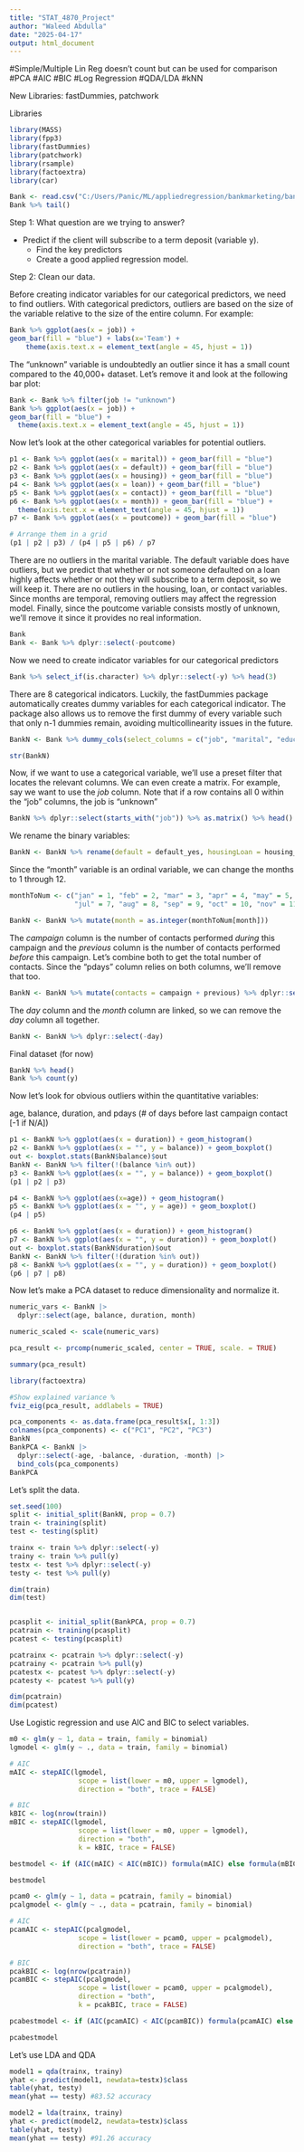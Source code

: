 ---
title: "STAT_4870_Project"
author: "Waleed Abdulla"
date: "2025-04-17"
output: html_document
---

#Simple/Multiple Lin Reg doesn't count but can be used for comparison
#PCA
#AIC
#BIC
#Log Regression
#QDA/LDA
#kNN

New Libraries: fastDummies, patchwork

Libraries
```{r, include=FALSE}
library(MASS)
library(fpp3)
library(fastDummies)
library(patchwork)
library(rsample)
library(factoextra)
library(car)
```


```{r}
Bank <- read.csv("C:/Users/Panic/ML/appliedregression/bankmarketing/bank-full.csv", sep = ";")
Bank %>% tail()
```

Step 1: What question are we trying to answer?

 - Predict if the client will subscribe to a term deposit (variable y).
    - Find the key predictors 
    - Create a good applied regression model.
 
 
Step 2: Clean our data.

Before creating indicator variables for our categorical predictors, we need to find outliers. With categorical predictors, outliers are based on the size of the variable relative to the size of the entire column. For example:
  
```{r}
Bank %>% ggplot(aes(x = job)) +
geom_bar(fill = "blue") + labs(x='Team') +
    theme(axis.text.x = element_text(angle = 45, hjust = 1))
```

The "unknown" variable is undoubtedly an outlier since it has a small count compared to the 40,000+ dataset. Let's remove it and look at the following bar plot:

```{r}
Bank <- Bank %>% filter(job != "unknown")
Bank %>% ggplot(aes(x = job)) +
geom_bar(fill = "blue") + 
  theme(axis.text.x = element_text(angle = 45, hjust = 1))
```

Now let's look at the other categorical variables for potential outliers.

```{r}
p1 <- Bank %>% ggplot(aes(x = marital)) + geom_bar(fill = "blue")
p2 <- Bank %>% ggplot(aes(x = default)) + geom_bar(fill = "blue")
p3 <- Bank %>% ggplot(aes(x = housing)) + geom_bar(fill = "blue")
p4 <- Bank %>% ggplot(aes(x = loan)) + geom_bar(fill = "blue")
p5 <- Bank %>% ggplot(aes(x = contact)) + geom_bar(fill = "blue")
p6 <- Bank %>% ggplot(aes(x = month)) + geom_bar(fill = "blue") + 
  theme(axis.text.x = element_text(angle = 45, hjust = 1))
p7 <- Bank %>% ggplot(aes(x = poutcome)) + geom_bar(fill = "blue")

# Arrange them in a grid
(p1 | p2 | p3) / (p4 | p5 | p6) / p7

```

There are no outliers in the marital variable. The default variable does have outliers, but we predict that whether or not someone defaulted on a loan highly affects whether or not they will subscribe to a term deposit, so we will keep it. There are no outliers in the housing, loan, or contact variables. Since months are temporal, removing outliers may affect the regression model. Finally, since the poutcome variable consists mostly of unknown, we'll remove it since it provides no real information.

```{r}
Bank
Bank <- Bank %>% dplyr::select(-poutcome)
```

Now we need to create indicator variables for our categorical predictors
  
```{r}
Bank %>% select_if(is.character) %>% dplyr::select(-y) %>% head(3)
```
There are 8 categorical indicators. Luckily, the fastDummies package automatically creates dummy variables for each categorical indicator. The package also allows us to remove the first dummy of every variable such that only n-1 dummies remain, avoiding multicollinearity issues in the future.

```{r}
BankN <- Bank %>% dummy_cols(select_columns = c("job", "marital", "education", "default", "housing", "loan", "contact", "y"), remove_first_dummy = TRUE) %>% dplyr::select(-c("job", "marital", "education", "default", "housing", "loan", "contact","y")) %>% as.data.frame()

str(BankN)
```

Now, if we want to use a categorical variable, we'll use a preset filter that locates the relevant columns. We can even create a matrix. For example, say we want to use the *job* column. Note that if a row contains all 0 within the "job" columns, the job is "unknown"

```{r}
BankN %>% dplyr::select(starts_with("job")) %>% as.matrix() %>% head()
```
We rename the binary variables:

```{r}
BankN <- BankN %>% rename(default = default_yes, housingLoan = housing_yes, personalLoan = loan_yes, y = y_yes)
```

Since the "month" variable is an ordinal variable, we can change the months to 1 through 12.

```{r}
monthToNum <- c("jan" = 1, "feb" = 2, "mar" = 3, "apr" = 4, "may" = 5, "jun" = 6,
                "jul" = 7, "aug" = 8, "sep" = 9, "oct" = 10, "nov" = 11, "dec" = 12)

BankN <- BankN %>% mutate(month = as.integer(monthToNum[month]))
```


The *campaign* column is the number of contacts performed *during* this campaign and the *previous* column is the number of contacts performed *before* this campaign. Let's combine both to get the total number of contacts. Since the "pdays" column relies on both columns, we'll remove that too.

```{r}
BankN <- BankN %>% mutate(contacts = campaign + previous) %>% dplyr::select(-c("campaign","previous", "pdays"))
```

The *day* column and the *month* column are linked, so we can remove the *day* column all together. 

```{r}
BankN <- BankN %>% dplyr::select(-day)
```

Final dataset (for now)
```{r}
BankN %>% head()
Bank %>% count(y)
```

Now let's look for obvious outliers within the quantitative variables:

age, balance, duration, and pdays (# of days before last campaign contact [-1 if N/A])

```{r}
p1 <- BankN %>% ggplot(aes(x = duration)) + geom_histogram()
p2 <- BankN %>% ggplot(aes(x = "", y = balance)) + geom_boxplot()
out <- boxplot.stats(BankN$balance)$out
BankN <- BankN %>% filter(!(balance %in% out))
p3 <- BankN %>% ggplot(aes(x = "", y = balance)) + geom_boxplot()
(p1 | p2 | p3)

p4 <- BankN %>% ggplot(aes(x=age)) + geom_histogram()
p5 <- BankN %>% ggplot(aes(x = "", y = age)) + geom_boxplot()
(p4 | p5)

p6 <- BankN %>% ggplot(aes(x = duration)) + geom_histogram()
p7 <- BankN %>% ggplot(aes(x = "", y = duration)) + geom_boxplot()
out <- boxplot.stats(BankN$duration)$out
BankN <- BankN %>% filter(!(duration %in% out))
p8 <- BankN %>% ggplot(aes(x = "", y = duration)) + geom_boxplot()
(p6 | p7 | p8)
```

Now let's make a PCA dataset to reduce dimensionality and normalize it.

```{r}
numeric_vars <- BankN |>
  dplyr::select(age, balance, duration, month)

numeric_scaled <- scale(numeric_vars)

pca_result <- prcomp(numeric_scaled, center = TRUE, scale. = TRUE)

summary(pca_result)

library(factoextra)

#Show explained variance %
fviz_eig(pca_result, addlabels = TRUE)

pca_components <- as.data.frame(pca_result$x[, 1:3])
colnames(pca_components) <- c("PC1", "PC2", "PC3")
BankN
BankPCA <- BankN |>
  dplyr::select(-age, -balance, -duration, -month) |>
  bind_cols(pca_components)
BankPCA
```


Let's split the data. 

```{r}
set.seed(100)
split <- initial_split(BankN, prop = 0.7)
train <- training(split)
test <- testing(split)

trainx <- train %>% dplyr::select(-y)
trainy <- train %>% pull(y)
testx <- test %>% dplyr::select(-y)
testy <- test %>% pull(y)

dim(train)
dim(test)


pcasplit <- initial_split(BankPCA, prop = 0.7)
pcatrain <- training(pcasplit)
pcatest <- testing(pcasplit)

pcatrainx <- pcatrain %>% dplyr::select(-y)
pcatrainy <- pcatrain %>% pull(y)
pcatestx <- pcatest %>% dplyr::select(-y)
pcatesty <- pcatest %>% pull(y)

dim(pcatrain)
dim(pcatest)
```
Use Logistic regression and use AIC and BIC to select variables.

```{r}

m0 <- glm(y ~ 1, data = train, family = binomial)
lgmodel <- glm(y ~ ., data = train, family = binomial)

# AIC
mAIC <- stepAIC(lgmodel,
                 scope = list(lower = m0, upper = lgmodel),
                 direction = "both", trace = FALSE)

# BIC
kBIC <- log(nrow(train))
mBIC <- stepAIC(lgmodel,
                 scope = list(lower = m0, upper = lgmodel),
                 direction = "both",
                 k = kBIC, trace = FALSE)

bestmodel <- if (AIC(mAIC) < AIC(mBIC)) formula(mAIC) else formula(mBIC)

bestmodel

pcam0 <- glm(y ~ 1, data = pcatrain, family = binomial)
pcalgmodel <- glm(y ~ ., data = pcatrain, family = binomial)

# AIC
pcamAIC <- stepAIC(pcalgmodel,
                 scope = list(lower = pcam0, upper = pcalgmodel),
                 direction = "both", trace = FALSE)

# BIC
pcakBIC <- log(nrow(pcatrain))
pcamBIC <- stepAIC(pcalgmodel,
                 scope = list(lower = pcam0, upper = pcalgmodel),
                 direction = "both",
                 k = pcakBIC, trace = FALSE)

pcabestmodel <- if (AIC(pcamAIC) < AIC(pcamBIC)) formula(pcamAIC) else formula(pcamBIC)

pcabestmodel

```

Let's use LDA and QDA

```{r}
model1 = qda(trainx, trainy)
yhat <- predict(model1, newdata=testx)$class
table(yhat, testy)
mean(yhat == testy) #83.52 accuracy

model2 = lda(trainx, trainy)
yhat <- predict(model2, newdata=testx)$class
table(yhat, testy)
mean(yhat == testy) #91.26 accuracy
```
